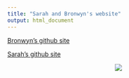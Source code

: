 ```yaml
---
title: "Sarah and Bronwyn's website"
output: html_document
---
```


[Bronwyn's github site](https://github.com/bronwynbutcher)

[Sarah's github site](https://github.com/slawhun)

<center>

![](https://encrypted-tbn0.gstatic.com/images?q=tbn:ANd9GcQv_K6ot4x1CGZ6xJryRHEj92-E00ThAQSmNw&usqp=CAU)
